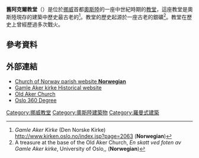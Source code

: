{{Expand language|1=en|2=no|time=2022-05-24T07:51:39+00:00}}
'''舊阿克爾教堂'''（{{lang-no|Gamle Aker kirke}}）是位於[[挪威|挪威]]首都[[奧斯陸|奧斯陸]]的一座中世紀時期的[[教堂|教堂]]，這座教堂是奧斯陸現存的建築中歷史最古老的<ref>''Gamle Aker Kirke'' (Den Norske Kirke) http://www.kirken.oslo.no/index.jsp?page=2063 {{Wayback|url=http://www.kirken.oslo.no/index.jsp?page=2063 |date=20110724183304 }} ('''Norwegian''')</ref>。教堂的歷史起源於一座古老的銀礦<ref>A treasure at the base of the Old Aker Church, ''En skatt ved foten av Gamle Aker kirke'', University of Oslo,{{cite web |url=http://www.toyen.uio.no/geomus/nettutstillinger/Osloriften/akersberg.html |title=存档副本 |accessdate=2015-01-17 |deadurl=yes |archiveurl=https://web.archive.org/web/20070114141406/http://www.toyen.uio.no/geomus/nettutstillinger/Osloriften/akersberg.html |archivedate=2007-01-14 }},  ('''Norwegian''')</ref>。教堂在歷史上曾經歷過多次戰火。
==參考資料==
{{reflist}}
==外部連結==
{{commons category|Gamle Aker Church}}
*[http://www.gamle-aker.no/ Church of Norway parish website '''Norwegian'''] {{Wayback|url=http://www.gamle-aker.no/ |date=20210118203112 }}
*[https://web.archive.org/web/20101203204953/http://www.gamleakerkirke.no/ Gamle Aker kirke Historical website] {{no icon}}
*[http://www.visitoslo.com/en/product/?TLp=13497 Old Aker Church] {{Wayback|url=http://www.visitoslo.com/en/product/?TLp=13497 |date=20201020035908 }} {{en icon}}
*[https://web.archive.org/web/20160303175621/http://oslo360.com/java/pages/oldoslo1.html Oslo 360 Degree ]
{{coord|59|55|24.55|N|10|44|50.22|E|type:landmark|display=title}}
{{European building-stub}}
[[Category:挪威教堂|Category:挪威教堂]]
[[Category:奧斯陸建築物|Category:奧斯陸建築物]]
[[Category:羅曼式建築|Category:羅曼式建築]]
